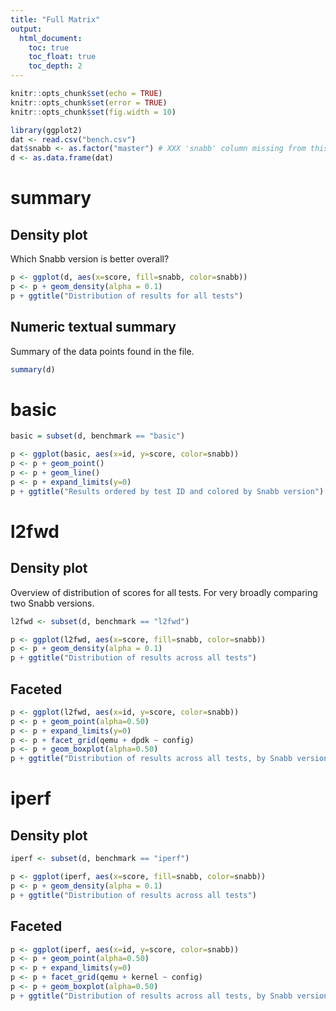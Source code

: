 ```yaml
---
title: "Full Matrix"
output:
  html_document:
    toc: true
    toc_float: true
    toc_depth: 2
---
```


```r
knitr::opts_chunk$set(echo = TRUE)
knitr::opts_chunk$set(error = TRUE)
knitr::opts_chunk$set(fig.width = 10)
```

```r
library(ggplot2)
dat <- read.csv("bench.csv")
dat$snabb <- as.factor("master") # XXX 'snabb' column missing from this CSV file
d <- as.data.frame(dat)
```

# summary

## Density plot

Which Snabb version is better overall?

```r
p <- ggplot(d, aes(x=score, fill=snabb, color=snabb))
p <- p + geom_density(alpha = 0.1)
p + ggtitle("Distribution of results for all tests")
```

## Numeric textual summary

Summary of the data points found in the file.

```r
summary(d)
```

# basic

```r
basic = subset(d, benchmark == "basic")

p <- ggplot(basic, aes(x=id, y=score, color=snabb))
p <- p + geom_point()
p <- p + geom_line()
p <- p + expand_limits(y=0)
p + ggtitle("Results ordered by test ID and colored by Snabb version")
```

# l2fwd

## Density plot

Overview of distribution of scores for all tests. For very broadly comparing two Snabb versions.

```r
l2fwd <- subset(d, benchmark == "l2fwd")

p <- ggplot(l2fwd, aes(x=score, fill=snabb, color=snabb))
p <- p + geom_density(alpha = 0.1)
p + ggtitle("Distribution of results across all tests")
```

## Faceted

```r
p <- ggplot(l2fwd, aes(x=id, y=score, color=snabb))
p <- p + geom_point(alpha=0.50)
p <- p + expand_limits(y=0)
p <- p + facet_grid(qemu + dpdk ~ config)
p <- p + geom_boxplot(alpha=0.50)
p + ggtitle("Distribution of results across all tests, by Snabb version")
```

# iperf

## Density plot

```r
iperf <- subset(d, benchmark == "iperf")

p <- ggplot(iperf, aes(x=score, fill=snabb, color=snabb))
p <- p + geom_density(alpha = 0.1)
p + ggtitle("Distribution of results across all tests")
```

## Faceted

```r
p <- ggplot(iperf, aes(x=id, y=score, color=snabb))
p <- p + geom_point(alpha=0.50)
p <- p + expand_limits(y=0)
p <- p + facet_grid(qemu + kernel ~ config)
p <- p + geom_boxplot(alpha=0.50)
p + ggtitle("Distribution of results across all tests, by Snabb version")
```
